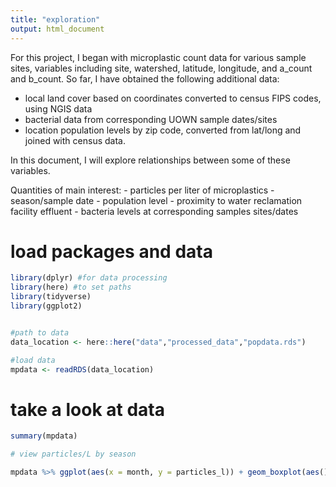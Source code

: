 ```yaml
---
title: "exploration"
output: html_document
---
```


For this project, I began with microplastic count data for various sample sites, variables including site, watershed, latitude, longitude, and a_count and b_count. So far, I have obtained the following additional data: 

 - local land cover based on coordinates converted to census FIPS codes, using NGIS data
 - bacterial data from corresponding UOWN sample dates/sites
 - location population levels by zip code, converted from lat/long and joined with census data. 
 
In this document, I will explore relationships between some of these variables. 

Quantities of main interest: 
 - particles per liter of microplastics
 - season/sample date
 - population level
 - proximity to water reclamation facility effluent
 - bacteria levels at corresponding samples sites/dates
 
# load packages and data
```r
library(dplyr) #for data processing
library(here) #to set paths
library(tidyverse)
library(ggplot2)


#path to data
data_location <- here::here("data","processed_data","popdata.rds")

#load data
mpdata <- readRDS(data_location)

```

# take a look at data
```r
summary(mpdata)

# view particles/L by season

mpdata %>% ggplot(aes(x = month, y = particles_l)) + geom_boxplot(aes()) + labs(title = "Microplastic Concentration")


```
 
 
